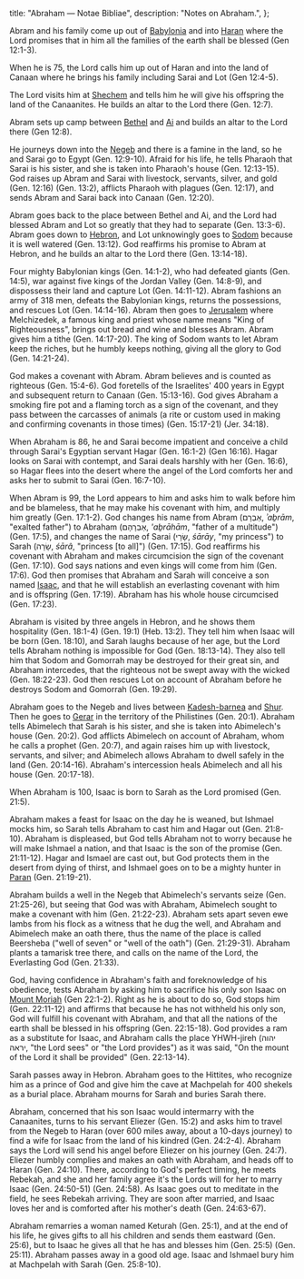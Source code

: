   title: "Abraham — Notae Bibliae",
  description: "Notes on Abraham.",
};

<Initial text="Abraham"/>

Abram and his family come up out of [Babylonia](/places/old-testament/genesis/babylonia) and into [Haran](/places/old-testament/genesis/haran) where the Lord promises that in him all the families of the earth shall be blessed (Gen 12:1-3).

When he is 75, the Lord calls him up out of Haran and into the land of Canaan where he brings his family including Sarai and Lot (Gen 12:4-5).

The Lord visits him at [Shechem](/places/old-testament/genesis/shechem) and tells him he will give his offspring the land of the Canaanites. He builds an altar to the Lord there (Gen. 12:7).

Abram sets up camp between [Bethel](/places/old-testament/genesis/bethel) and [Ai](/places/old-testament/genesis/ai) and builds an altar to the Lord there (Gen 12:8).

He journeys down into the [Negeb](/places/old-testament/genesis/negeb) and there is a famine in the land, so he and Sarai go to Egypt (Gen. 12:9-10). Afraid for his life, he tells Pharaoh that Sarai is his sister, and she is taken into Pharaoh's house (Gen. 12:13-15). God raises up Abram and Sarai with livestock, servants, silver, and gold (Gen. 12:16) (Gen. 13:2), afflicts Pharaoh with plagues (Gen. 12:17), and sends Abram and Sarai back into Canaan (Gen. 12:20).

Abram goes back to the place between Bethel and Ai, and the Lord had blessed Abram and Lot so greatly that they had to separate (Gen. 13:3-6). Abram goes down to [Hebron](/places/old-testament/genesis/hebron), and Lot unknowingly goes to [Sodom](/places/old-testament/genesis/sodom) because it is well watered (Gen. 13:12). God reaffirms his promise to Abram at Hebron, and he builds an altar to the Lord there (Gen. 13:14-18).

Four mighty Babylonian kings (Gen. 14:1-2), who had defeated giants (Gen. 14:5), war against five kings of the Jordan Valley (Gen. 14:8-9), and dispossess their land and capture Lot (Gen. 14:11-12). Abram fashions an army of 318 men, defeats the Babylonian kings, returns the possessions, and rescues Lot (Gen. 14:14-16). Abram then goes to [Jerusalem](/places/old-testament/genesis/jerusalem) where Melchizedek, a famous king and priest whose name means "King of Righteousness", brings out bread and wine and blesses Abram. Abram gives him a tithe (Gen. 14:17-20). The king of Sodom wants to let Abram keep the riches, but he humbly keeps nothing, giving all the glory to God (Gen. 14:21-24).

God makes a covenant with Abram. Abram believes and is counted as righteous (Gen. 15:4-6). God foretells of the Israelites' 400 years in Egypt and subsequent return to Canaan (Gen. 15:13-16). God gives Abraham a smoking fire pot and a flaming torch as a sign of the covenant, and they pass between the carcasses of animals (a rite or custom used in making and confirming covenants in those times) (Gen. 15:17-21) (Jer. 34:18).

When Abraham is 86, he and Sarai become impatient and conceive a child through Sarai's Egyptian servant Hagar (Gen. 16:1-2) (Gen 16:16). Hagar looks on Sarai with contempt, and Sarai deals harshly with her (Gen. 16:6), so Hagar flees into the desert where the angel of the Lord comforts her and asks her to submit to Sarai (Gen. 16:7-10).

When Abram is 99, the Lord appears to him and asks him to walk before him and be blameless, that he may make his covenant with him, and multiply him greatly (Gen. 17:1-2). God changes his name from Abram (אַבְרָם, *ʾaḇrām*, "exalted father") to Abraham (אַבְרָהָם, *'aḇrāhām*, "father of a multitude") (Gen. 17:5), and changes the name of Sarai (שָׂרָי, *śārāy*, "my princess") to Sarah (שָׂרָה, *śārâ*, "princess [to all]") (Gen. 17:15). God reaffirms his covenant with Abraham and makes circumcision the sign of the covenant (Gen. 17:10). God says nations and even kings will come from him (Gen. 17:6). God then promises that Abraham and Sarah will conceive a son named [Isaac](/people/patriarchs/isaac), and that he will establish an everlasting covenant with him and is offspring (Gen. 17:19). Abraham has his whole house circumcised (Gen. 17:23).

Abraham is visited by three angels in Hebron, and he shows them hospitality (Gen. 18:1-4) (Gen. 19:1) (Heb. 13:2). They tell him when Isaac will be born (Gen. 18:10), and Sarah laughs because of her age, but the Lord tells Abraham nothing is impossible for God (Gen. 18:13-14). They also tell him that Sodom and Gomorrah may be destroyed for their great sin, and Abraham intercedes, that the righteous not be swept away with the wicked (Gen. 18:22-23). God then rescues Lot on account of Abraham before he destroys Sodom and Gomorrah (Gen. 19:29).

Abraham goes to the Negeb and lives between [Kadesh-barnea](/places/old-testament/genesis/kadesh-barnea) and [Shur](/places/old-testament/genesis/shur). Then he goes to [Gerar](/places/old-testament/genesis/gerar) in the territory of the Philistines (Gen. 20:1). Abraham tells Abimelech that Sarah is his sister, and she is taken into Abimelech's house (Gen. 20:2). God afflicts Abimelech on account of Abraham, whom he calls a prophet (Gen. 20:7), and again raises him up with livestock, servants, and silver; and Abimelech allows Abraham to dwell safely in the land (Gen. 20:14-16). Abraham's intercession heals Abimelech and all his house (Gen. 20:17-18).

When Abraham is 100, Isaac is born to Sarah as the Lord promised (Gen. 21:5).

Abraham makes a feast for Isaac on the day he is weaned, but Ishmael mocks him, so Sarah tells Abraham to cast him and Hagar out (Gen. 21:8-10). Abraham is displeased, but God tells Abraham not to worry because he will make Ishmael a nation, and that Isaac is the son of the promise (Gen. 21:11-12). Hagar and Ismael are cast out, but God protects them in the desert from dying of thirst, and Ishmael goes on to be a mighty hunter in [Paran](/places/old-testament/genesis/paran) (Gen. 21:19-21).

Abraham builds a well in the Negeb that Abimelech's servants seize (Gen. 21:25-26), but seeing that God was with Abraham, Abimelech sought to make a covenant with him (Gen. 21:22-23). Abraham sets apart seven ewe lambs from his flock as a witness that he dug the well, and Abraham and Abimelech make an oath there, thus the name of the place is called Beersheba ("well of seven" or "well of the oath") (Gen. 21:29-31). Abraham plants a tamarisk tree there, and calls on the name of the Lord, the Everlasting God (Gen. 21:33).

God, having confidence in Abraham's faith and foreknowledge of his obedience, tests Abraham by asking him to sacrifice his only son Isaac on [Mount Moriah](/places/old-testament/genesis/mount-moriah) (Gen 22:1-2). Right as he is about to do so, God stops him (Gen. 22:11-12) and affirms that because he has not withheld his only son, God will fulfill his covenant with Abraham, and that all the nations of the earth shall be blessed in his offspring (Gen. 22:15-18). God provides a ram as a substitute for Isaac, and Abraham calls the place YHWH-jireh (יהוה יראה, "the Lord sees" or "the Lord provides") as it was said, "On the mount of the Lord it shall be provided" (Gen. 22:13-14).

Sarah passes away in Hebron. Abraham goes to the Hittites, who recognize him as a prince of God and give him the cave at Machpelah for 400 shekels as a burial place. Abraham mourns for Sarah and buries Sarah there.

Abraham, concerned that his son Isaac would intermarry with the Canaanites, turns to his servant Eliezer (Gen. 15:2) and asks him to travel from the Negeb to Haran (over 600 miles away, about a 10-days journey) to find a wife for Isaac from the land of his kindred (Gen. 24:2-4). Abraham says the Lord will send his angel before Eliezer on his journey (Gen. 24:7). Eliezer humbly complies and makes an oath with Abraham, and heads off to Haran (Gen. 24:10). There, according to God's perfect timing, he meets Rebekah, and she and her family agree it's the Lords will for her to marry Isaac (Gen. 24:50-51) (Gen. 24:58). As Isaac goes out to meditate in the field, he sees Rebekah arriving. They are soon after married, and Isaac loves her and is comforted after his mother's death (Gen. 24:63-67).

Abraham remarries a woman named Keturah (Gen. 25:1), and at the end of his life, he gives gifts to all his children and sends them eastward (Gen. 25:6), but to Isaac he gives all that he has and blesses him (Gen. 25:5) (Gen. 25:11). Abraham passes away in a good old age. Isaac and Ishmael bury him at Machpelah with Sarah (Gen. 25:8-10).
